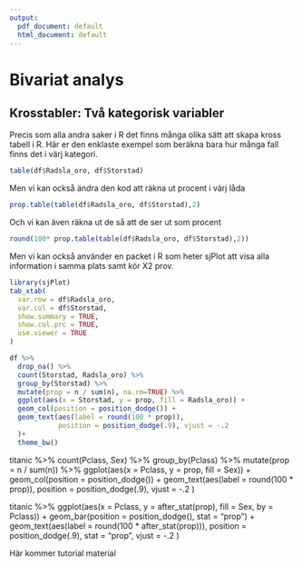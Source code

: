 ```yaml
---
output:
  pdf_document: default
  html_document: default
---
```

# Bivariat analys

## Krosstabler: Två kategorisk variabler

Precis som alla andra saker i R det finns många olika sätt att skapa kross tabell i R. Här er den enklaste exempel som beräkna bara hur många fall finns det i värj kategori.

```r
table(df$Radsla_oro, df$Storstad)
```

Men vi kan också ändra den kod att räkna ut procent i värj låda
```r
prop.table(table(df$Radsla_oro, df$Storstad),2)
```
Och vi kan även räkna ut de så att de ser ut som procent

```r
round(100* prop.table(table(df$Radsla_oro, df$Storstad),2))

```
Men vi kan också använder en packet i R som heter sjPlot att visa alla information
i samma plats samt kör X2 prov.

```r
library(sjPlot)
tab_xtab(
  var.row = df$Radsla_oro,
  var.col = df$Storstad,
  show.summary = TRUE,
  show.col.prc = TRUE,
  use.viewer = TRUE
)

```

```r
df %>%
  drop_na() %>% 
  count(Storstad, Radsla_oro) %>% 
  group_by(Storstad) %>%
  mutate(prop = n / sum(n), na.rm=TRUE) %>%
  ggplot(aes(x = Storstad, y = prop, fill = Radsla_oro)) +
  geom_col(position = position_dodge()) +
  geom_text(aes(label = round(100 * prop)),
            position = position_dodge(.9), vjust = -.2
  )+
  theme_bw()
```

titanic %>%
  count(Pclass, Sex) %>% 
  group_by(Pclass) %>%
  mutate(prop = n / sum(n)) %>%
  ggplot(aes(x = Pclass, y = prop, fill = Sex)) +
  geom_col(position = position_dodge()) +
  geom_text(aes(label = round(100 * prop)),
            position = position_dodge(.9), vjust = -.2
  )

titanic %>%
  ggplot(aes(x = Pclass, y = after_stat(prop), fill = Sex, by = Pclass)) +
  geom_bar(position = position_dodge(), stat = "prop") +
  geom_text(aes(label = round(100 * after_stat(prop))),
    position = position_dodge(.9), stat = "prop", vjust = -.2
  )



Här kommer tutorial material

